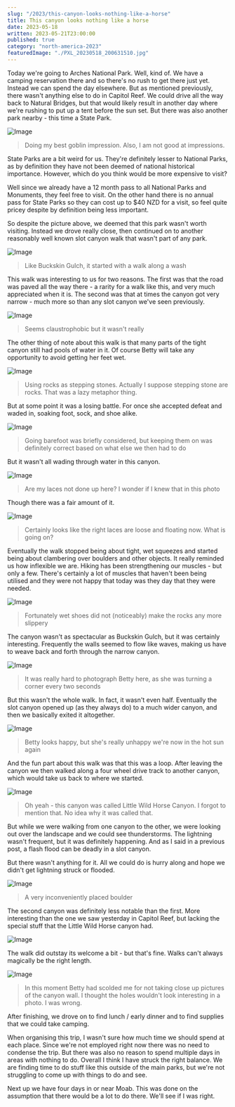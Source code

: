 ```yaml
---
slug: "/2023/this-canyon-looks-nothing-like-a-horse"
title: This canyon looks nothing like a horse
date: 2023-05-18
written: 2023-05-21T23:00:00
published: true
category: "north-america-2023"
featuredImage: "./PXL_20230518_200631510.jpg"
---
```


Today we're going to Arches National Park.  Well, kind of.  We have a camping reservation there and so there's no rush to get there just yet.  Instead we can spend the day elsewhere.  But as mentioned previously, there wasn't anything else to do in Capitol Reef.  We could drive all the way back to Natural Bridges, but that would likely result in another day where we're rushing to put up a tent before the sun set.  But there was also another park nearby - this time a State Park.

![Image](PXL_20230518_210607476.jpg)

> Doing my best goblin impression.  Also, I am not good at impressions.

State Parks are a bit weird for us.  They're definitely lesser to National Parks, as by definition they have not been deemed of national historical importance.  However, which do you think would be more expensive to visit?

Well since we already have a 12 month pass to all National Parks and Monuments, they feel free to visit.  On the other hand there is no annual pass for State Parks so they can cost up to $40 NZD for a visit, so feel quite pricey despite by definition being less important.

So despite the picture above, we deemed that this park wasn't worth visiting.  Instead we drove really close, then continued on to another reasonably well known slot canyon walk that wasn't part of any park.

![Image](PXL_20230518_170423042.jpg)

> Like Buckskin Gulch, it started with a walk along a wash

This walk was interesting to us for two reasons.  The first was that the road was paved all the way there - a rarity for a walk like this, and very much appreciated when it is.  The second was that at times the canyon got very narrow - much more so than any slot canyon we've seen previously.

![Image](PXL_20230518_172503001.jpg)

> Seems claustrophobic but it wasn't really

The other thing of note about this walk is that many parts of the tight canyon still had pools of water in it.  Of course Betty will take any opportunity to avoid getting her feet wet.

![Image](PXL_20230518_171846200.jpg)

> Using rocks as stepping stones.  Actually I suppose stepping stone are rocks.  That was a lazy metaphor thing.

But at some point it was a losing battle.  For once she accepted defeat and waded in, soaking foot, sock, and shoe alike.

![Image](PXL_20230518_172957283.jpg)

> Going barefoot was briefly considered, but keeping them on was definitely correct based on what else we then had to do

But it wasn't all wading through water in this canyon.

![Image](PXL_20230518_173329856.jpg)

> Are my laces not done up here?  I wonder if I knew that in this photo

Though there was a fair amount of it.

![Image](PXL_20230518_173754060.jpg)

> Certainly looks like the right laces are loose and floating now.  What is going on?

Eventually the walk stopped being about tight, wet squeezes and started being about clambering over boulders and other objects.  It really reminded us how inflexible we are.  Hiking has been strengthening our muscles - but only a few.  There's certainly a lot of muscles that haven't been being utilised and they were not happy that today was they day that they were needed.

![Image](PXL_20230518_174150013.jpg)

> Fortunately wet shoes did not (noticeably) make the rocks any more slippery

The canyon wasn't as spectacular as Buckskin Gulch, but it was certainly interesting.  Frequently the walls seemed to flow like waves, making us have to weave back and forth through the narrow canyon.

![Image](PXL_20230518_174611787.jpg)

> It was really hard to photograph Betty here, as she was turning a corner every two seconds

But this wasn't the whole walk.  In fact, it wasn't even half.  Eventually the slot canyon opened up (as they always do) to a much wider canyon, and then we basically exited it altogether.

![Image](PXL_20230518_181602200.jpg)

> Betty looks happy, but she's really unhappy we're now in the hot sun again

And the fun part about this walk was that this was a loop.  After leaving the canyon we then walked along a four wheel drive track to another canyon, which would take us back to where we started.

![Image](PXL_20230518_190645847.jpg)

> Oh yeah - this canyon was called Little Wild Horse Canyon.  I forgot to mention that.  No idea why it was called that.

But while we were walking from one canyon to the other, we were looking out over the landscape and we could see thunderstorms.  The lightning wasn't frequent, but it was definitely happening.  And as I said in a previous post, a flash flood can be deadly in a slot canyon.

But there wasn't anything for it.  All we could do is hurry along and hope we didn't get lightning struck or flooded.

![Image](PXL_20230518_200631510.jpg)

> A very inconveniently placed boulder

The second canyon was definitely less notable than the first.  More interesting than the one we saw yesterday in Capitol Reef, but lacking the special stuff that the Little Wild Horse canyon had.

![Image](PXL_20230518_200910637.jpg)

The walk did outstay its welcome a bit - but that's fine.  Walks can't always magically be the right length.

![Image](PXL_20230518_201945092.jpg)

> In this moment Betty had scolded me for not taking close up pictures of the canyon wall.  I thought the holes wouldn't look interesting in a photo.  I was wrong.

After finishing, we drove on to find lunch / early dinner and to find supplies that we could take camping.

When organising this trip, I wasn't sure how much time we should spend at each place.  Since we're not employed right now there was no need to condense the trip.  But there was also no reason to spend multiple days in areas with nothing to do.  Overall I think I have struck the right balance.  We are finding time to do stuff like this outside of the main parks, but we're not struggling to come up with things to do and see.

Next up we have four days in or near Moab.  This was done on the assumption that there would be a lot to do there.  We'll see if I was right.
